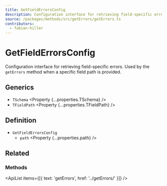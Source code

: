 ```yaml
---
title: GetFieldErrorsConfig
description: Configuration interface for retrieving field-specific errors.
source: /packages/methods/src/getErrors/getErrors.ts
contributors:
  - fabian-hiller
---
```



# GetFieldErrorsConfig

Configuration interface for retrieving field-specific errors. Used by the `getErrors` method when a specific field path is provided.

## Generics

- `TSchema` <Property {...properties.TSchema} />
- `TFieldPath` <Property {...properties.TFieldPath} />

## Definition

- `GetFieldErrorsConfig`
  - `path` <Property {...properties.path} />

## Related

### Methods

<ApiList items={[{ text: 'getErrors', href: '../getErrors/' }]} />
